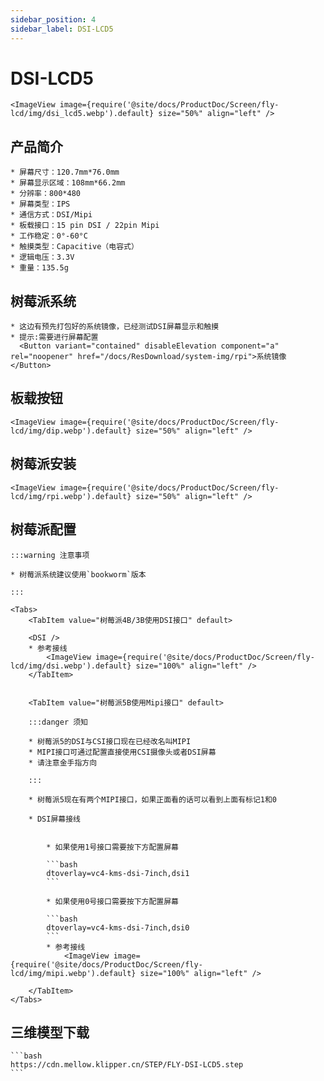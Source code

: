 ```yaml
---
sidebar_position: 4
sidebar_label: DSI-LCD5
---
```







# DSI-LCD5

    <ImageView image={require('@site/docs/ProductDoc/Screen/fly-lcd/img/dsi_lcd5.webp').default} size="50%" align="left" />

## 产品简介

    * 屏幕尺寸：120.7mm*76.0mm
    * 屏幕显示区域：108mm*66.2mm
    * 分辨率：800*480
    * 屏幕类型：IPS
    * 通信方式：DSI/Mipi
    * 板载接口：15 pin DSI / 22pin Mipi
    * 工作稳定：0°-60°C
    * 触摸类型：Capacitive（电容式）
    * 逻辑电压：3.3V
    * 重量：135.5g

## 树莓派系统
    * 这边有预先打包好的系统镜像，已经测试DSI屏幕显示和触摸
    * 提示:需要进行屏幕配置
      <Button variant="contained" disableElevation component="a" rel="noopener" href="/docs/ResDownload/system-img/rpi">系统镜像</Button>

## 板载按钮

    <ImageView image={require('@site/docs/ProductDoc/Screen/fly-lcd/img/dip.webp').default} size="50%" align="left" />

## 树莓派安装

    <ImageView image={require('@site/docs/ProductDoc/Screen/fly-lcd/img/rpi.webp').default} size="50%" align="left" />

## 树莓派配置

    :::warning 注意事项

    * 树莓派系统建议使用`bookworm`版本

    :::

    <Tabs>
        <TabItem value="树莓派4B/3B使用DSI接口" default>
        
        <DSI />
        * 参考接线
            <ImageView image={require('@site/docs/ProductDoc/Screen/fly-lcd/img/dsi.webp').default} size="100%" align="left" />
        </TabItem>


        <TabItem value="树莓派5B使用Mipi接口" default>

        :::danger 须知

        * 树莓派5的DSI与CSI接口现在已经改名叫MIPI
        * MIPI接口可通过配置直接使用CSI摄像头或者DSI屏幕
        * 请注意金手指方向

        :::

        * 树莓派5现在有两个MIPI接口，如果正面看的话可以看到上面有标记1和0

        * DSI屏幕接线


            * 如果使用1号接口需要按下方配置屏幕

            ```bash
            dtoverlay=vc4-kms-dsi-7inch,dsi1
            ```

            * 如果使用0号接口需要按下方配置屏幕

            ```bash
            dtoverlay=vc4-kms-dsi-7inch,dsi0
            ```
            * 参考接线
                <ImageView image={require('@site/docs/ProductDoc/Screen/fly-lcd/img/mipi.webp').default} size="100%" align="left" />

        </TabItem>
    </Tabs>


## 三维模型下载

    ```bash
    https://cdn.mellow.klipper.cn/STEP/FLY-DSI-LCD5.step
    ```
